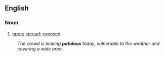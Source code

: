 ==English==

===Noun===

#[[open]]; [[spread]]; [[exposed]]

:''The crowd is looking '''patulous''' today, vulnerable to the weather and covering a wide area.''